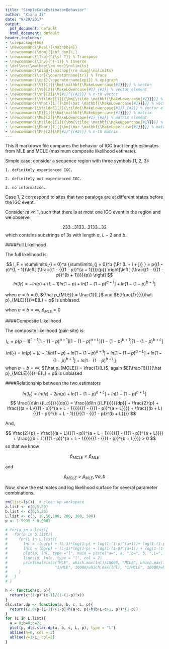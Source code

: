```yaml
---
title: "SimpleCaseEstimatorBehavior"
author: "Xiang Ji"
date: "9/29/2017"
output:
  pdf_document: default
  html_document: default
header-includes:
- \usepackage{bm}
- \newcommand{\Real}{\mathbb{R}}
- \newcommand{\dom}{{\bf dom}\,}
- \newcommand{\Tra}{^{\sf T}} % Transpose
- \newcommand{\Inv}{^{-1}} % Inverse
- \def\vec{\mathop{\rm vec}\nolimits}
- \newcommand{\diag}{\mathop{\rm diag}\nolimits}
- \newcommand{\tr}{\operatorname{tr}} % Trace
- \newcommand{\epi}{\operatorname{epi}} % epigraph
- \newcommand{\V}[1]{{\bm{\mathbf{\MakeLowercase{#1}}}}} % vector
- \newcommand{\VE}[2]{\MakeLowercase{#1}_{#2}} % vector element
- \newcommand{\Vn}[2]{\V{#1}^{(#2)}} % n-th vector
- \newcommand{\Vtilde}[1]{{\bm{\tilde \mathbf{\MakeLowercase{#1}}}}} % vector
- \newcommand{\Vhat}[1]{{\bm{\hat \mathbf{\MakeLowercase{#1}}}}} % vector
- \newcommand{\VtildeE}[2]{\tilde{\MakeLowercase{#1}}_{#2}} % vector element
- \newcommand{\M}[1]{{\bm{\mathbf{\MakeUppercase{#1}}}}} % matrix
- \newcommand{\ME}[2]{\MakeLowercase{#1}_{#2}} % matrix element
- \newcommand{\Mtilde}[1]{{\bm{\tilde \mathbf{\MakeUppercase{#1}}}}} % matrix
- \newcommand{\Mbar}[1]{{\bm{\bar \mathbf{\MakeUppercase{#1}}}}} % matrix
- \newcommand{\Mn}[2]{\M{#1}^{(#2)}} % n-th matrix
---
```


This R markdown file compares the behavior of IGC tract length estimates from MLE and MCLE
(maximum composite likelihood estimate). 

Simple case: consider a sequence region with three symbols (1, 2, 3):
    
    1. definitely experienced IGC.
    
    2. definitely not experienced IGC.
    
    3. no information.
    
Case 1, 2 correspond to sites that two paralogs are at different states before the IGC event. 

Consider $\eta t \ll 1$, such that there is at most one IGC event in the region and we observe 

$$
2 33...3 133...31 33...3 2
$$
which contains substrings of 3s with length $a$, $L-2$ and $b$.


####Full Likelihood

The full likelihood is:

$$
l_F = \sum\limits_{i = 0}^a {\sum\limits_{j = 0}^b {\Pr (L + i + j)} } = p{(1 - p)^{L - 1}}\left[ {\frac{{1 - {{(1 - p)}^{a + 1}}}}{p}} \right]\left[ {\frac{{1 - {{(1 - p)}^{b + 1}}}}{p}} \right]
$$
$$
ln(l_F) = -ln(p) + (L-1)ln(1-p) + ln\left[1-(1-p)^{a+1}\right] + ln\left[1-(1-p)^{b+1}\right]
$$

when $a=b=0$, ${\hat p_{MLE}} = \frac{1}{L}$ and $E(\frac{1}{{{{\hat p}_{MLE}}}})=E(L) = p$ is unbiased.

when $a=b=\infty$,  ${\hat p_{MLE}} = 0$


####Composite Likelihood

The composite likelihood (pair-site) is:

$$
l_c = p(p-1)^{L-1}\left[1-(1-p)^{a+1}\right]\left[1-(1-p)^{a+L}\right]\left[1-(1-p)^{b+1}\right]\left[1-(1-p)^{b+L}\right]
$$

$$
ln(l_c) = ln(p) + (L-1)ln(1-p) + ln\left[1-(1-p)^{a+1}\right] + ln\left[1-(1-p)^{a+L}\right] + ln\left[1-(1-p)^{b+1}\right] + ln\left[1-(1-p)^{b+L}\right]
$$
when $a=b=\infty$,  ${\hat p_{MCLE}} = \frac{1}{L}$, again $E(\frac{1}{{{{\hat p}_{MCLE}}}})=E(L) = p$ is unbiased


####Relationship between the two estimators

$$
ln(l_c) = ln(l_F) + 2ln(p) + ln\left[1-(1-p)^{a+L}\right] + ln\left[1-(1-p)^{b+L}\right]
$$
$$
\frac{{d\ln ({l_c})}}{{dp}} = \frac{{d\ln ({l_F})}}{{dp}} + \frac{2}{p} + \frac{{(a + L){{(1 - p)}^{a + L - 1}}}}{{1 - {{(1 - p)}^{a + L}}}} + \frac{{(b + L){{(1 - p)}^{b + L - 1}}}}{{1 - {{(1 - p)}^{b + L}}}}
$$

And, 

$$
\frac{2}{p} + \frac{{(a + L){{(1 - p)}^{a + L - 1}}}}{{1 - {{(1 - p)}^{a + L}}}} + \frac{{(b + L){{(1 - p)}^{b + L - 1}}}}{{1 - {{(1 - p)}^{b + L}}}} > 0
$$
so that we know 

$$
{\hat p_{MCLE}} \ne {\hat p_{MLE}}
$$

and

$$
{\hat p_{MCLE}} > {\hat p_{MLE}}, \forall a,b
$$

\newpage

Now, show the estimates and log likelihood surface for several parameter combinations.

```r
rm(list=ls())  # clean up workspace
a.list <- c(0,5,20)
b.list <- c(0,5,20)
L.list <- c(3, 10,50,100, 200, 300, 500)
p <- 1:9999 * 0.0001

# for(a in a.list){
#   for(b in b.list){
#     for(L in L.list){
#       lnl = -log(p) + (L-1)*log(1-p) + log(1-(1-p)^(a+1))+ log(1-(1-p)^(b+1))
#       lnlc = log(p) + (L-1)*log(1-p) + log(1-(1-p)^(a+1)) + log(1-(1-p)^(a+L)) + log(1-(1-p)^(b+1)) + log(1-(1-p)^(b+L))
#       plot(p, lnl, type ="l", main = paste("a=", a, ",b=", b, ",L=", L))
#       lines(p, lnlc, type = "l", col = 2)
#       print(matrix(c("MLE", which.max(lnl)/10000, "MCLE", which.max(lnlc)/10000, 
#                     "1/MLE", 10000/which.max(lnl), "1/MCLE", 10000/which.max(lnlc)), 2, 4))
#     }
#   }
# }

h <- function(x, p){
  return(x*(1-p)^(x-1)/(1-(1-p)^x))
}
dlc.star.dp <- function(a, b, c, L, p){
  return((2.0/p-(L-1)/(1-p)+h(a+c, p)+h(b+L-c+1, p))*(1-p))
}
for (L in L.list){
  a = 0;b=0;c=2;
  plot(p, dlc.star.dp(a, b, c, L, p), type = "l")
  abline(h=0, col = 2)
  abline(v=1/L, col=2)
}
```
